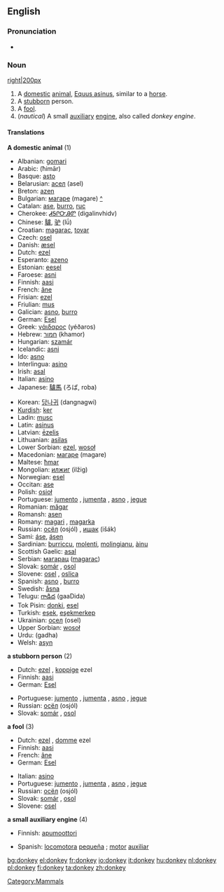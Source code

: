 ==English==
{{wikipedia}}
===Pronunciation===
*{{SAMPA|/'dQNkI/}}

===Noun===
[[image:Donkey 1 arp 750px.jpg|right|200px]]
{{en-noun|donkey|donkeys}}

#[[Category:Mammals]] A [[domestic]] [[animal]], [[Equus asinus]], similar to a [[horse]].
# A [[stubborn]] person.
# A [[fool]].
# (''nautical'') A small [[auxiliary]] [[engine]], also called ''donkey engine''.

==== Translations ====
'''A domestic animal''' (1)
{{top}}
*Albanian: [[gomari]]
*Arabic: {{ARchar|[[حمار]]}} (ħimār) {{m}}
*Basque: [[asto]]
*Belarusian: [[асел]] (asel) {{m}}
*Breton: [[azen]]
*Bulgarian: [[магаре]] (magare) {{n}} [[:bg:магаре|^]]
*Catalan: [[ase]], [[burro]], [[ruc]]
*Cherokee: [[ᏗᎦᎵᏅᎯᏛ]] (digalinvhidv)
*Chinese: [[驢]], [[驴]] (lǘ)
*Croatian: [[magarac]], [[tovar]]
*Czech: [[osel]] {{m}}
*Danish: [[æsel]]
*Dutch: [[ezel]] {{m}}
*Esperanto: [[azeno]]
*Estonian: [[eesel]]
*Faroese: [[asni]]
*Finnish: [[aasi]]
*French: [[âne]] {{m}}
*Frisian: [[ezel]]
*Friulian: [[mus]]
*Galician: [[asno]], [[burro]]
*German: [[Esel]] {{m}}
*Greek: [[γάιδαρος]] (yéðaros)
*Hebrew: [[חמור]] (khamor) {{m}}
*Hungarian: [[szamár]]
*Icelandic: [[asni]]
*Ido: [[asno]]
*Interlingua: [[asino]]
*Irish: [[asal]]
*Italian: [[asino]] {{m}}
*Japanese: [[驢馬]] (ろば, roba)
{{mid}}
*Korean: [[당나귀]] (dangnagwi)
*[[Kurdish]]: [[ker]] {{m}}
*Ladin: [[musc]]
*Latin: [[asinus]] {{m}}
*Latvian: [[ēzelis]]
*Lithuanian: [[asilas]]
*Lower Sorbian: [[ezel]], [[wosoł]]
*Macedonian: [[магаре]] (magare)
*Maltese: [[ħmar]]
*Mongolian: [[илжиг]] (ilžig)
*Norwegian: [[esel]] {{n}}
*Occitan: [[ase]]
*Polish: [[osioł]]
*Portuguese: [[jumento]] {{m}}, [[jumenta]] {{f}}, [[asno]] {{m}}, [[jegue]] {{m}}
*Romanian: [[măgar]]
*Romansh: [[asen]]
*Romany: [[magari]] {{m}}, [[magarka]] {{f}}
*Russian: [[осёл]] (osjól) {{m}}, [[ишак]] (išák) {{m}}
*Sami: [[áse]], [[ásen]]
*Sardinian: [[burriccu]], [[molenti]], [[molingianu]], [[àinu]]
*Scottish Gaelic: [[asal]] {{f}}
*Serbian: [[магарац]] ([[magarac]]) {{m}}
*Slovak: [[somár]] {{m}}, [[osol]] {{m}}
*Slovene: [[osel]] {{m}}, [[oslica]] {{f}}
*Spanish: [[asno]] {{m}}, [[burro]] {{m}}
*Swedish: [[åsna]]
*Telugu: [[గాడిద]] (gaaDida)
*Tok Pisin: [[donki]], [[esel]]
*Turkish: [[eşek]], [[eşekmerkep]]
*Ukrainian: [[осел]] (osel)
*Upper Sorbian: [[wosoł]]
*Urdu: {{URchar|[[گدها]]}} (gadha)
*Welsh: [[asyn]]
{{bottom}}

'''a stubborn person''' (2)
{{top}}
*Dutch: [[ezel]] {{m}}, [[koppige]] ezel {{m}}
*Finnish: [[aasi]]
*German: [[Esel]] {{m}}
{{mid}}
*Portuguese: [[jumento]] {{m}}, [[jumenta]] {{f}}, [[asno]] {{m}}, [[jegue]] {{m}}
*Russian: [[осёл]] (osjól) {{m}}
*Slovak: [[somár]] {{m}}, [[osol]] {{m}}
{{bottom}}

'''a fool''' (3)
{{top}}
*Dutch: [[ezel]] {{m}}, [[domme]] ezel {{m}}
*Finnish: [[aasi]]
*French: [[âne]] {{m}}
*German: [[Esel]] {{m}}
{{mid}}
*Italian: [[asino]] {{m}}
*Portuguese: [[jumento]] {{m}}, [[jumenta]] {{f}}, [[asno]] {{m}}, [[jegue]] {{m}}
*Russian: [[осёл]] (osjól) {{m}}
*Slovak: [[somár]] {{m}}, [[osol]] {{m}}
*Slovene: [[osel]] {{m}}
{{bottom}}

'''a small auxiliary engine''' (4)
{{top}}
*Finnish: [[apumoottori]]
{{mid}}
*Spanish: [[locomotora]] [[pequeña]] {{f}}; [[motor]] [[auxiliar]] {{m}}
{{bottom}}

[[bg:donkey]]
[[el:donkey]]
[[fr:donkey]]
[[io:donkey]]
[[it:donkey]]
[[hu:donkey]]
[[nl:donkey]]
[[pl:donkey]]
[[fi:donkey]]
[[ta:donkey]]
[[zh:donkey]]